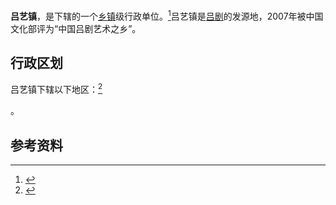 {{中国乡级行政区|37/16/25/107/000}}

'''吕艺镇'''，是{{PRC admin/fullname|37/16/25/107/000|3}}下辖的一个[[乡镇|乡镇]]级行政单位。<ref>{{PRC admin/ref sgc|{{PRC admin/parent|37/16/25/107/000}}}}</ref>吕艺镇是[[吕剧|吕剧]]的发源地，2007年被中国文化部评为“中国吕剧艺术之乡”。

== 行政区划 ==

吕艺镇下辖以下地区：<ref>{{PRC admin/ref sgc|37/16/25/107/000}}</ref>

{{PRC admin/children|37/16/25/107/000}}。

== 参考资料 ==

{{reflist}}

{{行政区划小作品}}
{{PRC admin/navcat|37/16/25/107/000}}